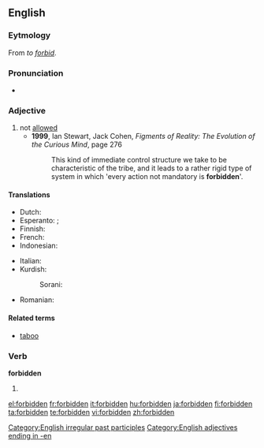 ==English==
{{wikipedia}}

===Eytmology===
From ''to [[forbid]]''.

===Pronunciation===
* {{IPA|/ˈfoɻ.bɪ.dən/}}
*: {{rhymes|ɪdən}}

===Adjective===
{{en-adj}}

# not [[allowed]]
#*'''1999''', Ian Stewart, Jack Cohen, ''Figments of Reality: The Evolution of the Curious Mind'', page 276
#*:This kind of immediate control structure we take to be characteristic of the tribe, and it leads to a rather rigid type of system in which 'every action not mandatory is '''forbidden''''.

====Translations====
{{trans-top|not allowed}}
* Dutch: {{t-|nl|verboden}}
* Esperanto: {{t-|eo|malpermesa}}; {{trad-|eo|malpermesita}}
* Finnish: {{t+|fi|kielletty}}
* French: {{t+|fr|interdit}}
* Indonesian: {{t-|id|dilarang}}
{{trans-mid}}
* Italian: {{t+|it|vietato}}
* Kurdish:
*: Sorani: {{t|ku|قه‌ده‌غه‌|tr=qadagha|sc=KUchar}}
* Romanian: {{t-|ro|interzis}}
{{trans-bottom}}

====Related terms====
* [[taboo]]

===Verb===
'''forbidden'''

# {{past participle of|[[forbid]]}}

[[Category:English irregular past participles]]
[[Category:English adjectives ending in -en]]

[[el:forbidden]]
[[fr:forbidden]]
[[it:forbidden]]
[[hu:forbidden]]
[[ja:forbidden]]
[[fi:forbidden]]
[[ta:forbidden]]
[[te:forbidden]]
[[vi:forbidden]]
[[zh:forbidden]]